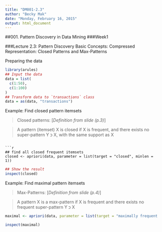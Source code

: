 ```yaml
---
title: "DM001-2.3"
author: "Becky Mak"
date: "Monday, February 16, 2015"
output: html_document
---
```

##001. Pattern Discovery in Data Mining
###Week1

###Lecture 2.3: Pattern Discovery Basic Concepts: Compressed Representation: Closed Patterns and Max-Patterns

Preparing the data
```r
library(arules)
## Input the data
data = list(
  c(1:50),
  c(1:100)
)
## Transform data to `transactions` class
data = as(data, "transactions")

```


Example: Find closed pattern itemsets


>Closed patterns: [*Definition from slide (p.3)*]

>A pattern (itemset) X is closed if X is frequent, and there exists 
>no super-pattern Y כ X, with the same support as X 
```

```r
## find all closed frequent itemsets
closed <- apriori(data, parameter = list(target = "closed", minlen = 1))
```
```r
## Show the result
inspect(closed)
```

Example: Find maximal pattern itemsets

>Max-Patterns: [*Definition from slide (p.4)*]

>A pattern X is a max-pattern if X is frequent
>and there exists no frequent super-pattern Y כ X 

```r
maximal <- apriori(data, parameter = list(target = "maximally frequent itemsets", minlen = 1))

```

```r
inspect(maximal)
```
